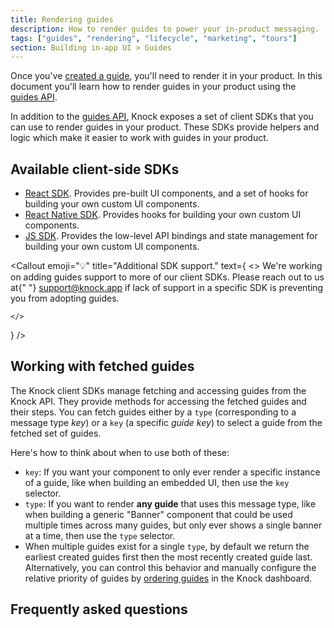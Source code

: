 ```yaml
---
title: Rendering guides
description: How to render guides to power your in-product messaging.
tags: ["guides", "rendering", "lifecycle", "marketing", "tours"]
section: Building in-app UI > Guides
---
```


Once you've [created a guide](/in-app-ui/guides/create-guides), you'll need to render it in your product. In this document you'll learn how to render guides in your product using the [guides API](/api-reference/users/guides/).

In addition to the [guides API](/api-reference/users/guides/), Knock exposes a set of client SDKs that you can use to render guides in your product. These SDKs provide helpers and logic which make it easier to work with guides in your product.

## Available client-side SDKs

- [React SDK](/in-app-ui/react/sdk/overview). Provides pre-built UI components, and a set of hooks for building your own custom UI components.
- [React Native SDK](/in-app-ui/react-native/sdk/overview). Provides hooks for building your own custom UI components.
- [JS SDK](/in-app-ui/javascript/sdk/overview). Provides the low-level API bindings and state management for building your own custom UI components.

<Callout
  emoji="💡"
  title="Additional SDK support."
  text={
    <>
      We're working on adding guides support to more of our client SDKs. Please reach out to us at{" "}
      <a href="mailto:support@knock.app?subject=Guides%20request">support@knock.app</a> if lack of support in a specific SDK is preventing you from adopting guides.

    </>

}
/>

## Working with fetched guides

The Knock client SDKs manage fetching and accessing guides from the Knock API. They provide methods for accessing the fetched guides and their steps. You can fetch guides either by a `type` (corresponding to a message type _key_) or a `key` (a specific _guide_ _key_) to select a guide from the fetched set of guides.

Here's how to think about when to use both of these:

- `key`: If you want your component to only ever render a specific instance of a guide, like when building an embedded UI, then use the `key` selector.
- `type`: If you want to render **any guide** that uses this message type, like when building a generic "Banner" component that could be used multiple times across many guides, but only ever shows a single banner at a time, then use the `type` selector.
- When multiple guides exist for a single `type`, by default we return the earliest created guides first then the most recently created guide last. Alternatively, you can control this behavior and manually configure the relative priority of guides by [ordering guides](/in-app-ui/guides/order-guides) in the Knock dashboard.

## Frequently asked questions

<AccordionGroup>
  <Accordion title="Question"></Accordion>
</AccordionGroup>
